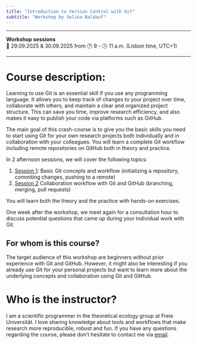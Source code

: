 ```yaml
---
title: "Introduction to Version Control with Git"
subtitle: "Workshop by Selina Baldauf"
---
```


<hr>
**Workshop sessions**<br>
📅 29.09.2025 & 30.09.2025 from 🕑 9 - 🕓 11 a.m. (Lisbon time, UTC+1)
<hr>

# Course description:

Learning to use Git is an essential skill if you use any programming language. It allows you to keep track of changes to your project over time, collaborate with others, and maintain a clear and organized project structure. This can save you time, improve research efficiency, and also makes it easy to publish your code via platforms such as GitHub. 

The main goal of this crash-course is to give you the basic skills you need to start using Git for your own research projects both individually and in collaboration with your colleagues. You will learn a complete Git workflow including remote repositories on GitHub both in theory and practice. 

In 2 afternoon sessions, we will cover the following topics:

1. [Session 1](sessions/01_intro_git.qmd): Basic Git concepts and workflow (initializing a repository, commiting changes, pushing to a remote)
2. [Session 2](sessions/02_git_collaboration.qmd) Collaboration workflow with Git and GitHub (branching, merging, pull requests)

You will learn both the theory and the practice with hands-on exercises.

One week after the workshop, we meet again for a consultation hour to discuss potential questions that came up during your individual work with Git.

## For whom is this course?

The target audience of this workshop are beginners without prior experience with Git and GitHub. However, it might also be interesting if you already use Git for your personal projects but want to learn more about the underlying concepts and collaboration using Git and GitHub. 

# Who is the instructor?

I am a scientific programmer in the theoretical ecology group at Freie Universität. I love sharing knowledge about tools and workflows that make research more reproducible, robust and fun. If you have any questions regarding the course, please don't hesitate to contact me via [email](mailto:selina.baldauf@fu-berlin.de).